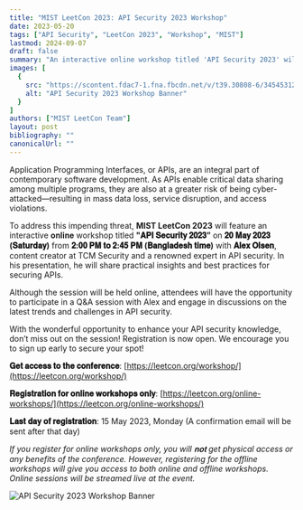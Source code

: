 ```yaml
---
title: "MIST LeetCon 2023: API Security 2023 Workshop"
date: 2023-05-20
tags: ["API Security", "LeetCon 2023", "Workshop", "MIST"]
lastmod: 2024-09-07
draft: false
summary: "An interactive online workshop titled 'API Security 2023' will be held at MIST LeetCon 2023 with Alex Olsen, discussing the latest trends and challenges in API security."
images: [
  {
    src: "https://scontent.fdac7-1.fna.fbcdn.net/v/t39.30808-6/345453126_200336772883802_504496269328387238_n.jpg?stp=dst-jpg_p526x296&_nc_cat=103&ccb=1-7&_nc_sid=127cfc&_nc_eui2=AeFsiQezB7L3HeQcA9HuHgEmjFfFHD1ahbiMV8UcPVqFuB4oLdQujPISr8w8PEjertvQ6q4d1Mpw95vZI4atTKQO&_nc_ohc=xDesOXl5NyYQ7kNvgGEAiT5&_nc_ht=scontent.fdac7-1.fna&oh=00_AYDanvzDdYdHQIauInMlPenKpVh79O_wGXmnZN39DlikSQ&oe=66E18AFA",
    alt: "API Security 2023 Workshop Banner"
  }
]
authors: ["MIST LeetCon Team"]
layout: post
bibliography: ""
canonicalUrl: ""
---
```


Application Programming Interfaces, or APIs, are an integral part of contemporary software development. As APIs enable critical data sharing among multiple programs, they are also at a greater risk of being cyber-attacked—resulting in mass data loss, service disruption, and access violations.

To address this impending threat, **MIST LeetCon 2023** will feature an interactive 𝐨𝐧𝐥𝐢𝐧𝐞 workshop titled **"𝐀𝐏𝐈 𝐒𝐞𝐜𝐮𝐫𝐢𝐭𝐲 𝟐𝟎𝟐𝟑”** on **𝟐𝟎 𝐌𝐚𝐲 𝟐𝟎𝟐𝟑 (𝐒𝐚𝐭𝐮𝐫𝐝𝐚𝐲)** from **𝟐:𝟎𝟎 𝐏𝐌 𝐭𝐨 𝟐:𝟒𝟓 𝐏𝐌 (𝐁𝐚𝐧𝐠𝐥𝐚𝐝𝐞𝐬𝐡 𝐭𝐢𝐦𝐞)** with **𝐀𝐥𝐞𝐱 𝐎𝐥𝐬𝐞𝐧**, content creator at TCM Security and a renowned expert in API security. In his presentation, he will share practical insights and best practices for securing APIs.

Although the session will be held online, attendees will have the opportunity to participate in a Q\&A session with Alex and engage in discussions on the latest trends and challenges in API security.

With the wonderful opportunity to enhance your API security knowledge, don’t miss out on the session! Registration is now open. We encourage you to sign up early to secure your spot!

**𝐆𝐞𝐭 𝐚𝐜𝐜𝐞𝐬𝐬 𝐭𝐨 𝐭𝐡𝐞 𝐜𝐨𝐧𝐟𝐞𝐫𝐞𝐧𝐜𝐞**: [https://leetcon.org/workshop/](https://leetcon.org/workshop/)

**𝐑𝐞𝐠𝐢𝐬𝐭𝐫𝐚𝐭𝐢𝐨𝐧 𝐟𝐨𝐫 𝐨𝐧𝐥𝐢𝐧𝐞 𝐰𝐨𝐫𝐤𝐬𝐡𝐨𝐩𝐬 𝐨𝐧𝐥𝐲**: [https://leetcon.org/online-workshops/](https://leetcon.org/online-workshops/)

**𝐋𝐚𝐬𝐭 𝐝𝐚𝐲 𝐨𝐟 𝐫𝐞𝐠𝐢𝐬𝐭𝐫𝐚𝐭𝐢𝐨𝐧**: 15 May 2023, Monday (A confirmation email will be sent after that day)

*If you register for online workshops only, you will 𝐧𝐨𝐭 get physical access or any benefits of the conference. However, registering for the offline workshops will give you access to both online and offline workshops. Online sessions will be streamed live at the event.*

![API Security 2023 Workshop Banner](https://scontent.fdac7-1.fna.fbcdn.net/v/t39.30808-6/345453126_200336772883802_504496269328387238_n.jpg?stp=dst-jpg_p526x296&_nc_cat=103\&ccb=1-7&_nc_sid=127cfc&_nc_eui2=AeFsiQezB7L3HeQcA9HuHgEmjFfFHD1ahbiMV8UcPVqFuB4oLdQujPISr8w8PEjertvQ6q4d1Mpw95vZI4atTKQO&_nc_ohc=xDesOXl5NyYQ7kNvgGEAiT5&_nc_ht=scontent.fdac7-1.fna\&oh=00_AYDanvzDdYdHQIauInMlPenKpVh79O_wGXmnZN39DlikSQ\&oe=66E18AFA)